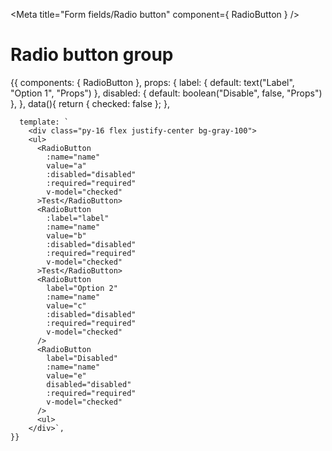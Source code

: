 
<Meta title="Form fields/Radio button" component={ RadioButton } />

<Props of={RadioButton} />


# Radio button group

<Preview>
  <Story name="radio group">
    {{
    components: {
        RadioButton
      },
      props: {
        label: {
          default: text("Label", "Option 1", "Props")
        },
        disabled: {
            default: boolean("Disable", false, "Props")
        },
      },
      data(){
          return {
              checked: false
          };
      },
      
      template: `
        <div class="py-16 flex justify-center bg-gray-100">
        <ul>
          <RadioButton
            :name="name"
            value="a"
            :disabled="disabled"
            :required="required"
            v-model="checked"
          >Test</RadioButton>
          <RadioButton
            :label="label"
            :name="name"
            value="b"
            :disabled="disabled"
            :required="required"
            v-model="checked"
          >Test</RadioButton>
          <RadioButton
            label="Option 2"
            :name="name"
            value="c"
            :disabled="disabled"
            :required="required"
            v-model="checked"
          />
          <RadioButton
            label="Disabled"
            :name="name"
            value="e"
            disabled="disabled"
            :required="required"
            v-model="checked"
          />
          <ul>
        </div>`,
    }}
  </Story>
</Preview>